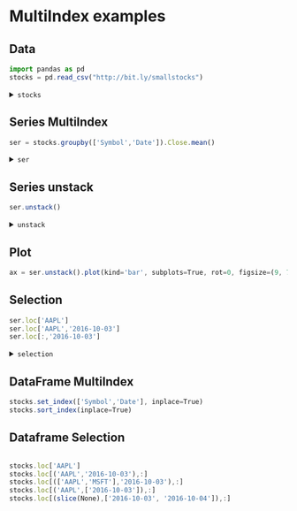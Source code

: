 

<TOCInline toc={toc} />

# MultiIndex examples

## Data

```jsx
import pandas as pd
stocks = pd.read_csv("http://bit.ly/smallstocks")
```


<details>
  <summary><code>stocks</code> </summary>

```jsx
Date	Close	Volume	Symbol
0	2016-10-03	31.50	14070500	CSCO
1	2016-10-03	112.52	21701800	AAPL
2	2016-10-03	57.42	19189500	MSFT
3	2016-10-04	113.00	29736800	AAPL
4	2016-10-04	57.24	20085900	MSFT
5	2016-10-04	31.35	18460400	CSCO
6	2016-10-05	57.64	16726400	MSFT
7	2016-10-05	31.59	11808600	CSCO
8	2016-10-05	113.05	21453100	AAPL
```
</details>


## Series MultiIndex

```jsx
ser = stocks.groupby(['Symbol','Date']).Close.mean()
```
<details>
  <summary><code>ser</code> </summary>

```jsx
ser.index
MultiIndex([('AAPL', '2016-10-03'),
            ('AAPL', '2016-10-04'),
            ('AAPL', '2016-10-05'),
            ('CSCO', '2016-10-03'),
            ('CSCO', '2016-10-04'),
            ('CSCO', '2016-10-05'),
            ('MSFT', '2016-10-03'),
            ('MSFT', '2016-10-04'),
            ('MSFT', '2016-10-05')],
           names=['Symbol', 'Date'])

ser
Symbol  Date      
AAPL    2016-10-03    112.52
        2016-10-04    113.00
        2016-10-05    113.05
CSCO    2016-10-03     31.50
        2016-10-04     31.35
        2016-10-05     31.59
MSFT    2016-10-03     57.42
        2016-10-04     57.24
        2016-10-05     57.64
Name: Close, dtype: float64

```
</details>

## Series unstack

```jsx
ser.unstack()
```

<details>
  <summary><code>unstack</code> </summary>

```jsx
Date	2016-10-03	2016-10-04	2016-10-05
Symbol			
AAPL	112.52	113.00	113.05
CSCO	31.50	31.35	31.59
MSFT	57.42	57.24	57.64
```

</details>

## Plot
```js
ax = ser.unstack().plot(kind='bar', subplots=True, rot=0, figsize=(9, 7), layout=(2, 3))

```

## Selection

```js
ser.loc['AAPL']
ser.loc['AAPL','2016-10-03']
ser.loc[:,'2016-10-03']
```


<details>
  <summary><code>selection</code> </summary>

```jsx
Date
2016-10-03    112.52
2016-10-04    113.00
2016-10-05    113.05
Name: Close, dtype: float64

112.52

Symbol
AAPL    112.52
CSCO     31.50
MSFT     57.42
Name: Close, dtype: float64

```

</details>


## DataFrame MultiIndex

```jsx
stocks.set_index(['Symbol','Date'], inplace=True)
stocks.sort_index(inplace=True)
```


## Dataframe Selection


```jsx

stocks.loc['AAPL']
stocks.loc[('AAPL','2016-10-03'),:]
stocks.loc[(['AAPL','MSFT'],'2016-10-03'),:]
stocks.loc[('AAPL',['2016-10-03']),:]
stocks.loc[(slice(None),['2016-10-03', '2016-10-04']),:]
```

